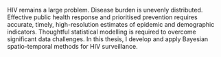 HIV remains a large problem.
Disease burden is unevenly distributed.
Effective public health response and prioritised prevention requires accurate, timely, high-resolution estimates of epidemic and demographic indicators.
Thoughtful statistical modelling is required to overcome significant data challenges.
In this thesis, I develop and apply Bayesian spatio-temporal methods for HIV surveillance.
